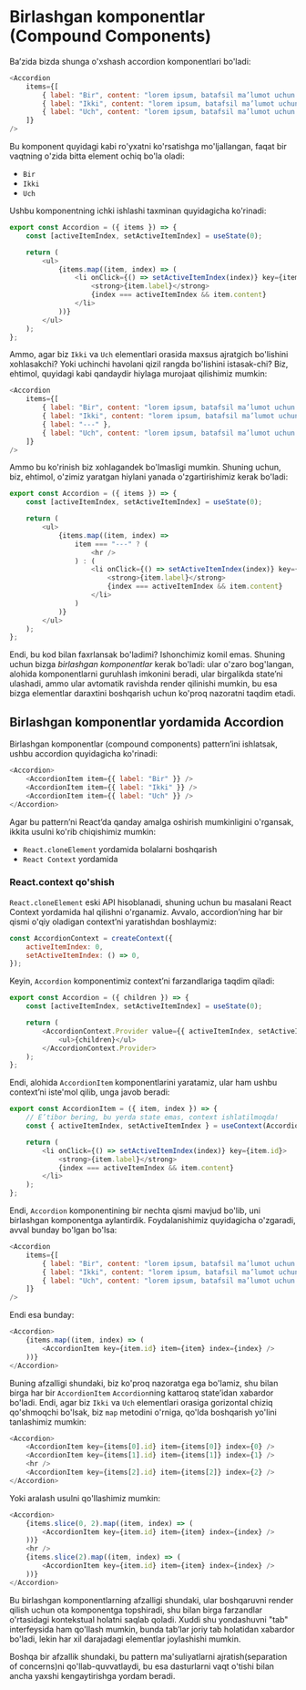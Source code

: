 # Birlashgan komponentlar (Compound Components)

Ba’zida bizda shunga o'xshash accordion komponentlari bo'ladi:
``` js copy
<Accordion
    items={[
        { label: "Bir", content: "lorem ipsum, batafsil ma’lumot uchun: https://bir.com" },
        { label: "Ikki", content: "lorem ipsum, batafsil ma’lumot uchun: https://ikki.com" },
        { label: "Uch", content: "lorem ipsum, batafsil ma’lumot uchun: https://uch.com" },
    ]}
/>
```

Bu komponent quyidagi kabi ro'yxatni ko'rsatishga mo'ljallangan, faqat bir vaqtning o'zida bitta element ochiq bo'la oladi:
 - `Bir`
 - `Ikki`
 - `Uch`

 Ushbu komponentning ichki ishlashi taxminan quyidagicha ko'rinadi:
``` js copy
export const Accordion = ({ items }) => {
    const [activeItemIndex, setActiveItemIndex] = useState(0);

    return (
        <ul>
            {items.map((item, index) => (
                <li onClick={() => setActiveItemIndex(index)} key={item.id}>
                    <strong>{item.label}</strong>
                    {index === activeItemIndex && item.content}
                </li>
            ))}
        </ul>
    );
};
```

Ammo, agar biz `Ikki` va `Uch` elementlari orasida maxsus ajratgich bo'lishini xohlasakchi? Yoki uchinchi havolani qizil rangda bo'lishini istasak-chi? Biz, ehtimol, quyidagi kabi qandaydir hiylaga murojaat qilishimiz mumkin:
``` js copy
<Accordion
    items={[
        { label: "Bir", content: "lorem ipsum, batafsil ma’lumot uchun: https://bir.com" },
        { label: "Ikki", content: "lorem ipsum, batafsil ma’lumot uchun: https://ikki.com" },
        { label: "---" },
        { label: "Uch", content: "lorem ipsum, batafsil ma’lumot uchun: https://uch.com" },
    ]}
/>
```

Ammo bu ko'rinish biz xohlagandek bo'lmasligi mumkin. Shuning uchun, biz, ehtimol, o'zimiz yaratgan hiylani yanada o'zgartirishimiz kerak bo'ladi:
``` js copy
export const Accordion = ({ items }) => {
    const [activeItemIndex, setActiveItemIndex] = useState(0);

    return (
        <ul>
            {items.map((item, index) =>
                item === "---" ? (
                    <hr />
                ) : (
                    <li onClick={() => setActiveItemIndex(index)} key={item.id}>
                        <strong>{item.label}</strong>
                        {index === activeItemIndex && item.content}
                    </li>
                )
            )}
        </ul>
    );
};
```

Endi, bu kod bilan faxrlansak bo'ladimi? Ishonchimiz komil emas. Shuning uchun bizga *birlashgan komponentlar* kerak bo'ladi: ular o'zaro bog'langan, alohida komponentlarni guruhlash imkonini beradi, ular birgalikda state’ni ulashadi, ammo ular avtomatik ravishda render qilinishi mumkin, bu esa bizga elementlar daraxtini boshqarish uchun ko'proq nazoratni taqdim etadi.

## Birlashgan komponentlar yordamida Accordion

Birlashgan komponentlar (compound components) pattern’ini ishlatsak, ushbu accordion quyidagicha ko'rinadi:
``` js copy
<Accordion>
    <AccordionItem item={{ label: "Bir" }} />
    <AccordionItem item={{ label: "Ikki" }} />
    <AccordionItem item={{ label: "Uch" }} />
</Accordion>
```

Agar bu pattern’ni React’da qanday amalga oshirish mumkinligini o'rgansak, ikkita usulni ko'rib chiqishimiz mumkin:
- `React.cloneElement` yordamida bolalarni boshqarish
- `React Context` yordamida

### React.context qo'shish

`React.cloneElement` eski API hisoblanadi, shuning uchun bu masalani React Context yordamida hal qilishni o'rganamiz. Avvalo, accordion’ning har bir qismi o'qiy oladigan context’ni yaratishdan boshlaymiz:
``` js copy
const AccordionContext = createContext({
    activeItemIndex: 0,
    setActiveItemIndex: () => 0,
});
```

Keyin, `Accordion` komponentimiz context’ni farzandlariga taqdim qiladi:
``` js copy
export const Accordion = ({ children }) => {
    const [activeItemIndex, setActiveItemIndex] = useState(0);

    return (
        <AccordionContext.Provider value={{ activeItemIndex, setActiveItemIndex }}>
            <ul>{children}</ul>
        </AccordionContext.Provider>
    );
};
```

Endi, alohida `AccordionItem` komponentlarini yaratamiz, ular ham ushbu context’ni iste'mol qilib, unga javob beradi:
``` js copy
export const AccordionItem = ({ item, index }) => {
    // E’tibor bering, bu yerda state emas, context ishlatilmoqda!
    const { activeItemIndex, setActiveItemIndex } = useContext(AccordionContext);

    return (
        <li onClick={() => setActiveItemIndex(index)} key={item.id}>
            <strong>{item.label}</strong>
            {index === activeItemIndex && item.content}
        </li>
    );
};
```

Endi, `Accordion` komponentining bir nechta qismi mavjud bo'lib, uni birlashgan komponentga aylantirdik.
Foydalanishimiz quyidagicha o'zgaradi, avval bunday bo'lgan bo'lsa:
``` js copy
<Accordion
    items={[
        { label: "Bir", content: "lorem ipsum, batafsil ma’lumot uchun: https://bir.com" },
        { label: "Ikki", content: "lorem ipsum, batafsil ma’lumot uchun: https://ikki.com" },
        { label: "Uch", content: "lorem ipsum, batafsil ma’lumot uchun: https://uch.com" },
    ]}
/>
```

Endi esa bunday:
``` js copy
<Accordion>
    {items.map((item, index) => (
        <AccordionItem key={item.id} item={item} index={index} />
    ))}
</Accordion>
```

Buning afzalligi shundaki, biz ko'proq nazoratga ega bo'lamiz, shu bilan birga har bir `AccordionItem` `Accordion`ning kattaroq state’idan xabardor bo'ladi. Endi, agar biz `Ikki` va `Uch` elementlari orasiga gorizontal chiziq qo'shmoqchi bo'lsak, biz `map` metodini o'rniga, qo'lda boshqarish yo'lini tanlashimiz mumkin:
``` js copy
<Accordion>
    <AccordionItem key={items[0].id} item={items[0]} index={0} />
    <AccordionItem key={items[1].id} item={items[1]} index={1} />
    <hr />
    <AccordionItem key={items[2].id} item={items[2]} index={2} />
</Accordion>
```

Yoki aralash usulni qo'llashimiz mumkin:
``` js copy
<Accordion>
    {items.slice(0, 2).map((item, index) => (
        <AccordionItem key={item.id} item={item} index={index} />
    ))}
    <hr />
    {items.slice(2).map((item, index) => (
        <AccordionItem key={item.id} item={item} index={index} />
    ))}
</Accordion>
```

Bu birlashgan komponentlarning afzalligi shundaki, ular boshqaruvni render qilish uchun ota komponentga topshiradi, shu bilan birga farzandlar o'rtasidagi kontekstual holatni saqlab qoladi. Xuddi shu yondashuvni "tab" interfeysida ham qo'llash mumkin, bunda tab’lar joriy tab holatidan xabardor bo'ladi, lekin har xil darajadagi elementlar joylashishi mumkin.

Boshqa bir afzallik shundaki, bu pattern ma'suliyatlarni ajratish(separation of concerns)ni qo'llab-quvvatlaydi, bu esa dasturlarni vaqt o'tishi bilan ancha yaxshi kengaytirishga yordam beradi.
